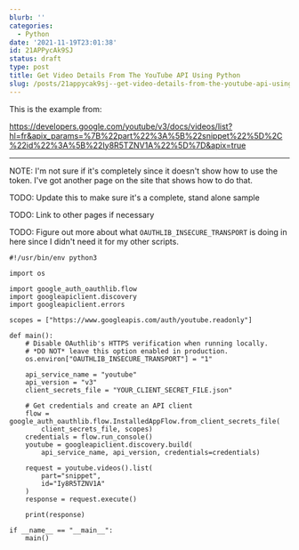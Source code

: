 ```yaml
---
blurb: ''
categories:
  - Python
date: '2021-11-19T23:01:38'
id: 21APPycAk9SJ
status: draft
type: post
title: Get Video Details From The YouTube API Using Python
slug: /posts/21appycak9sj--get-video-details-from-the-youtube-api-using-python
---
```



This is the example from:

https://developers.google.com/youtube/v3/docs/videos/list?hl=fr&apix_params=%7B%22part%22%3A%5B%22snippet%22%5D%2C%22id%22%3A%5B%22Iy8R5TZNV1A%22%5D%7D&apix=true

--- 

NOTE: I'm not sure if it's completely since it doesn't show how to use the token. I've got another page on the site that shows how to do that. 

TODO: Update this to make sure it's a complete, stand alone sample

TODO: Link to other pages if necessary

TODO: Figure out more about what `OAUTHLIB_INSECURE_TRANSPORT` is doing in here since I didn't need it for my other scripts.


```python3
#!/usr/bin/env python3 

import os

import google_auth_oauthlib.flow
import googleapiclient.discovery
import googleapiclient.errors

scopes = ["https://www.googleapis.com/auth/youtube.readonly"]

def main():
    # Disable OAuthlib's HTTPS verification when running locally.
    # *DO NOT* leave this option enabled in production.
    os.environ["OAUTHLIB_INSECURE_TRANSPORT"] = "1"

    api_service_name = "youtube"
    api_version = "v3"
    client_secrets_file = "YOUR_CLIENT_SECRET_FILE.json"

    # Get credentials and create an API client
    flow = google_auth_oauthlib.flow.InstalledAppFlow.from_client_secrets_file(
        client_secrets_file, scopes)
    credentials = flow.run_console()
    youtube = googleapiclient.discovery.build(
        api_service_name, api_version, credentials=credentials)

    request = youtube.videos().list(
        part="snippet",
        id="Iy8R5TZNV1A"
    )
    response = request.execute()

    print(response)

if __name__ == "__main__":
    main()
```
